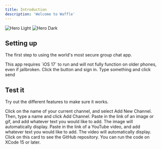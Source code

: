 ```yaml
---
title: Introduction
description: 'Welcome to Waffle'
---
```


<img
  className="block dark:hidden"
  src="/logo/main.svg"
  alt="Hero Light"
/>
<img
  className="hidden dark:block"
  src="/logo/main.svg"
  alt="Hero Dark"
/>

## Setting up

The first step to using the world's most secure group chat app.

<Note>
  This app requires `iOS 17` to run and will not fully function on older phones, even if jailbroken.
</Note>

<CardGroup cols={2}>
  <Card
    title="Sign in with Google"
    icon="google"
  >
    Click the button and sign in.
  </Card>
  <Card
    title="Try sending a message"
    icon="text"
  >
    Type something and click send
  </Card>
</CardGroup>

## Test it

Try out the different features to make sure it works.

<CardGroup cols={2}>
  <Card
    title="Add New Channels"
    icon="text"
  >
    Click on the name of your current channel, and select Add New Channel. Then, type a name and click Add Channel.
  </Card>
  <Card
    title="Send Images"
    icon="image"
  >
    Paste in the link of an image or gif, and add whatever text you would like to add. The image will automatically display.
  </Card>
  <Card
    title="Send YouTube Links"
    icon="youtube"
  >
    Paste in the link of a YouTube video, and add whatever text you would like to add. The video will automatically display.
  </Card>
  <Card
    title="Contribute to the Project"
    icon="screwdriver-wrench"
    href="https://github.com/ayaangrover/waffle"
  >
    Click on this card to see the GitHub repository. You can run the code on XCode 15 or later.
  </Card>
</CardGroup>
